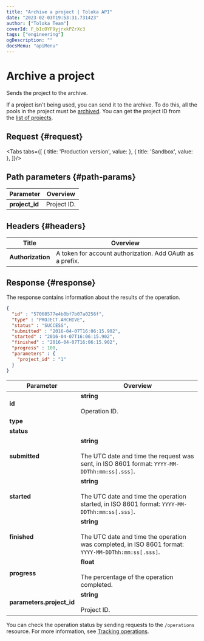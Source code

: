 ```yaml
---
title: "Archive a project | Toloka API"
date: "2023-02-03T19:53:31.731423"
author: ["Toloka Team"]
coverId: F_bIcOYF9yjrxkPZrXc3
tags: ["engineering"]
ogDescription: ""
docsMenu: "apiMenu"
---
```



# Archive a project

<Announce/>

Sends the project to the archive.

If a project isn't being used, you can send it to the archive. To do this, all the pools in the project must be [archived](/docs-new/api/archive-pool). You can get the project ID from the [list of projects](/docs-new/api/get-prj-list).

## Request {#request}

<Tabs tabs={[
  { title: 'Production version', value: <ArchivePrjList1/> },
  { title: 'Sandbox', value: <ArchivePrjList2/> },
]}/>

## Path parameters {#path-params}

Parameter | Overview
----- | -----
**project_id** | Project ID.

## Headers {#headers}

Title | Overview
----- | -----
**Authorization** | A token for account authorization. Add OAuth as a prefix.

## Response {#response}

The response contains information about the results of the operation.

```json
{
  "id" : "57068577e4b0bf7b07a0256f",
  "type" : "PROJECT.ARCHIVE",
  "status" : "SUCCESS",
  "submitted" : "2016-04-07T16:06:15.902",
  "started" : "2016-04-07T16:06:15.902",
  "finished" : "2016-04-07T16:06:15.902",
  "progress" : 100,
  "parameters" : {
    "project_id" : "1"
  }
}
```

Parameter | Overview
----- | -----
**id** | **string**<br/><br/>Operation ID.
**type** | <ArchivePrjTable1/>
**status** | <ArchivePrjTable2/>
**submitted** | **string**<br/><br/>The UTC date and time the request was sent, in ISO 8601 format: `YYYY-MM-DDThh:mm:ss[.sss]`.
**started** | **string**<br/><br/>The UTC date and time the operation started, in ISO 8601 format: `YYYY-MM-DDThh:mm:ss[.sss]`.
**finished** | **string**<br/><br/>The UTC date and time the operation was completed, in ISO 8601 format: `YYYY-MM-DDThh:mm:ss[.sss]`.
**progress** | **float**<br/><br/>The percentage of the operation completed.
**parameters.project_id** | **string**<br/><br/>Project ID.

You can check the operation status by sending requests to the `/operations` resource. For more information, see [Tracking operations](/docs-new/api/operations).
